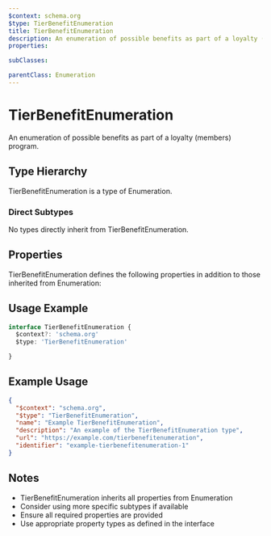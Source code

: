 ```yaml
---
$context: schema.org
$type: TierBenefitEnumeration
title: TierBenefitEnumeration
description: An enumeration of possible benefits as part of a loyalty (members) program.
properties:

subClasses:

parentClass: Enumeration
---
```


# TierBenefitEnumeration

An enumeration of possible benefits as part of a loyalty (members) program.

## Type Hierarchy

TierBenefitEnumeration is a type of Enumeration.

### Direct Subtypes

No types directly inherit from TierBenefitEnumeration.

## Properties

TierBenefitEnumeration defines the following properties in addition to those inherited from Enumeration:



## Usage Example

```typescript
interface TierBenefitEnumeration {
  $context?: 'schema.org'
  $type: 'TierBenefitEnumeration'

}
```

## Example Usage

```json
{
  "$context": "schema.org",
  "$type": "TierBenefitEnumeration",
  "name": "Example TierBenefitEnumeration",
  "description": "An example of the TierBenefitEnumeration type",
  "url": "https://example.com/tierbenefitenumeration",
  "identifier": "example-tierbenefitenumeration-1"
}
```

## Notes

- TierBenefitEnumeration inherits all properties from Enumeration
- Consider using more specific subtypes if available
- Ensure all required properties are provided
- Use appropriate property types as defined in the interface
